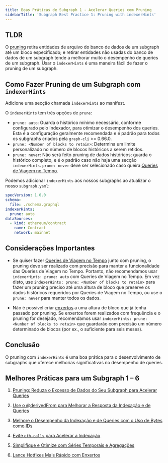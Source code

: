```yaml
---
title: Boas Práticas de Subgraph 1 - Acelerar Queries com Pruning
sidebarTitle: 'Subgraph Best Practice 1: Pruning with indexerHints'
---
```


## TLDR

O [pruning](/developing/creating-a-subgraph/#prune) retira entidades de arquivo do banco de dados de um subgraph até um bloco especificado; e retirar entidades não usadas do banco de dados de um subgraph tende a melhorar muito o desempenho de queries de um subgraph. Usar o `indexerHints` é uma maneira fácil de fazer o pruning de um subgraph.

## Como Fazer Pruning de um Subgraph com `indexerHints`

Adicione uma secção chamada `indexerHints` ao manifest.

O `indexerHints` tem três opções de `prune`:

- `prune: auto`: Guarda o histórico mínimo necessário, conforme configurado pelo Indexador, para otimizar o desempenho dos queries. Esta é a configuração geralmente recomendada e é padrão para todos os subgraphs criados pela `graph-cli` >= 0.66.0.
- `prune: <Number of blocks to retain>`: Determina um limite personalizado no número de blocos históricos a serem retidos.
- `prune: never`: Não será feito pruning de dados históricos; guarda o histórico completo, e é o padrão caso não haja uma secção `indexerHints`. `prune: never` deve ser selecionado caso queira [Queries de Viagem no Tempo](/subgraphs/querying/graphql-api/#time-travel-queries).

Podemos adicionar `indexerHints` aos nossos subgraphs ao atualizar o nosso `subgraph.yaml`:

```yaml
specVersion: 1.0.0
schema:
  file: ./schema.graphql
indexerHints:
  prune: auto
dataSources:
  - kind: ethereum/contract
    name: Contract
    network: mainnet
```

## Considerações Importantes

- Se quiser fazer [Queries de Viagem no Tempo](/subgraphs/querying/graphql-api/#time-travel-queries) junto com pruning, o pruning deve ser realizado com precisão para manter a funcionalidade das Queries de Viagem no Tempo. Portanto, não recomendamos usar `indexerHints: prune: auto` com Queries de Viagem no Tempo. Em vez disto, use `indexerHints: prune: <Number of blocks to retain>` para fazer um pruning preciso até uma altura de bloco que preserve os dados históricos requeridos por Queries de Viagem no Tempo, ou use o `prune: never` para manter todos os dados.

- Não é possível criar [enxertos](/subgraphs/cookbook/grafting/) a uma altura de bloco que já tenha passado por pruning. Se enxertos forem realizados com frequência e o pruning for desejado, recomendamos usar `indexerHints: prune: <Number of blocks to retain>` que guardarão com precisão um número determinado de blocos (por ex., o suficiente para seis meses).

## Conclusão

O pruning com `indexerHints` é uma boa prática para o desenvolvimento de subgraphs que oferece melhorias significativas no desempenho de queries.

## Melhores Práticas para um Subgraph 1 – 6

1. [Pruning: Reduza o Excesso de Dados do Seu Subgraph para Acelerar Queries](/subgraphs/cookbook/pruning/)

2. [Use o @derivedFrom para Melhorar a Resposta da Indexação e de Queries](/subgraphs/cookbook/derivedfrom/)

3. [Melhore o Desempenho da Indexação e de Queries com o Uso de Bytes como IDs](/subgraphs/cookbook/immutable-entities-bytes-as-ids/)

4. [Evite `eth-calls` para Acelerar a Indexação](/subgraphs/cookbook/avoid-eth-calls/)

5. [Simplifique e Otimize com Séries Temporais e Agregações](/subgraphs/cookbook/timeseries/)

6. [Lance Hotfixes Mais Rápido com Enxertos](/subgraphs/cookbook/grafting-hotfix/)
